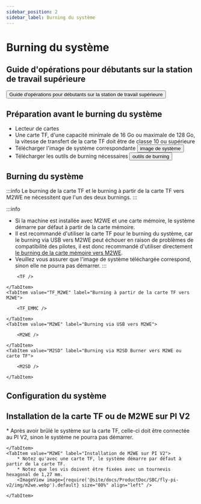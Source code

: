 ```yaml
---
sidebar_position: 2
sidebar_label: Burning du système
---
```



# Burning du système

## Guide d'opérations pour débutants sur la station de travail supérieure

<Button variant="contained" disableElevation href="/docs/DebugDoc/baodian/host/">Guide d'opérations pour débutants sur la station de travail supérieure</Button>

## Préparation avant le burning du système

* Lecteur de cartes
* Une carte TF, d'une capacité minimale de 16 Go ou maximale de 128 Go, la vitesse de transfert de la carte TF doit être de classe 10 ou supérieure
* Télécharger l'image de système correspondante <Button variant="contained" disableElevation href="/docs/ResDownload/system-img/fly-c8">image de système</Button>
* Télécharger les outils de burning nécessaires <Button variant="contained" disableElevation href="/docs/ResDownload/auxiliary_software/">outils de burning</Button>

## Burning du système

:::info
Le burning de la carte TF et le burning à partir de la carte TF vers M2WE ne nécessitent que l'un des deux burnings.
:::

:::info
* Si la machine est installée avec M2WE et une carte mémoire, le système démarre par défaut à partir de la carte mémoire.
* Il est recommandé d'utiliser la carte TF pour le burning du système, car le burning via USB vers M2WE peut échouer en raison de problèmes de compatibilité des pilotes, il est donc recommandé d'utiliser directement [le burning de la carte mémoire vers M2WE](https://mellow-next.klipper.cn/docs/ProductDoc/SBC/fly-pi-v2/fly-os).
* Veuillez vous assurer que l'image de système téléchargée correspond, sinon elle ne pourra pas démarrer.
:::

<Tabs>
    <TabItem value="TF" label="Burning vers la carte TF" default>
        
        <TF />
        
    </TabItem>
    <TabItem value="TF_M2WE" label="Burning à partir de la carte TF vers M2WE">
        
        <TF_EMMC />

    </TabItem>
    <TabItem value="M2WE" label="Burning via USB vers M2WE">
        
        <M2WE />

    </TabItem>
    <TabItem value="M2SD" label="Burning via M2SD Burner vers M2WE ou carte TF">
        
        <M2SD />

    </TabItem>
</Tabs>

## Configuration du système

<CONFIG />

## Installation de la carte TF ou de M2WE sur PI V2

<Tabs>
    <TabItem value="TF" label="Installation de la carte TF sur PI V2" default>
        * Après avoir brûlé le système sur la carte TF, celle-ci doit être connectée au PI V2, sinon le système ne pourra pas démarrer.
        <ImageView image={require('@site/docs/ProductDoc/SBC/fly-pi-v2/img/tf.webp').default} size="80%" align="left" />  

    </TabItem>
    <TabItem value="M2WE" label="Installation de M2WE sur PI V2">
        * Notez qu'avec une carte TF, le système démarre par défaut à partir de la carte TF.
        * Notez que les vis doivent être fixées avec un tournevis hexagonal de 1,27 mm.
        <ImageView image={require('@site/docs/ProductDoc/SBC/fly-pi-v2/img/m2we.webp').default} size="80%" align="left" />  

    </TabItem>
</Tabs>
